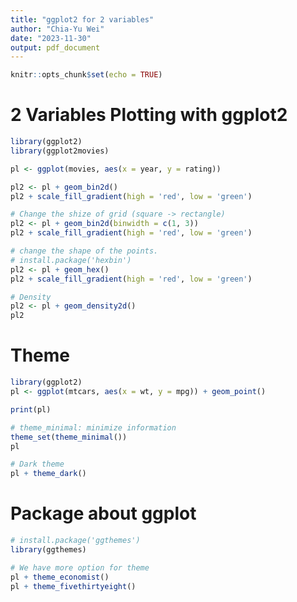 ---
title: "ggplot2 for 2 variables"
author: "Chia-Yu Wei"
date: "2023-11-30"
output: pdf_document
---

```{r setup, include=FALSE}
knitr::opts_chunk$set(echo = TRUE)
```

# 2 Variables Plotting with ggplot2
```{r}
library(ggplot2)
library(ggplot2movies)
```


```{r}
pl <- ggplot(movies, aes(x = year, y = rating))

pl2 <- pl + geom_bin2d()
pl2 + scale_fill_gradient(high = 'red', low = 'green')
```
```{r}
# Change the shize of grid (square -> rectangle)
pl2 <- pl + geom_bin2d(binwidth = c(1, 3))
pl2 + scale_fill_gradient(high = 'red', low = 'green')
```

```{r}
# change the shape of the points.
# install.package('hexbin')
pl2 <- pl + geom_hex()
pl2 + scale_fill_gradient(high = 'red', low = 'green')
```

```{r}
# Density
pl2 <- pl + geom_density2d()
pl2
```

\newpage
# Theme
```{r}
library(ggplot2)
pl <- ggplot(mtcars, aes(x = wt, y = mpg)) + geom_point()

print(pl)
```
```{r}
# theme_minimal: minimize information
theme_set(theme_minimal())
pl
```
```{r}
# Dark theme
pl + theme_dark()
```

# Package about ggplot
```{r}
# install.package('ggthemes')
library(ggthemes)
```
```{r}
# We have more option for theme
pl + theme_economist()
pl + theme_fivethirtyeight()
```
